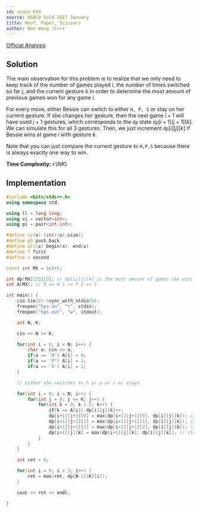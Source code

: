 ```yaml
---
id: usaco-694
source: USACO Gold 2017 January
title: Hoof, Paper, Scissors
author: Neo Wang (C++)
---
```


[Official Analysis](http://www.usaco.org/current/data/sol_hps_gold_jan17.html)

## Solution

The main observation for this problem is to realize that we only need to keep track of the number of games played $i$, the number of times switched so far $j$, and the current gesture $k$ in order to determine the most amount of previous games won for any game $i$.

For every move, either Bessie can switch to either `H, P, S` or stay on her current gesture. If she changes her gesture, then the next game $i+1$ will have used $j+1$ gestures, which corresponds to the $\texttt{dp}$ state $\texttt{dp}[i+1][j+1][k]$. We can simulate this for all 3 gestures. Then, we just increment $\texttt{dp}[i][j][k]$ if Bessie wins at game $i$ with gesture $k$.

Note that you can just compare the current gesture to `H,P,S` because there is always exactly one way to win. 

**Time Complexity:** $\mathcal{O}(NK)$

<LanguageSection>

<CPPSection>

## Implementation

```cpp
#include <bits/stdc++.h>
using namespace std;

using ll = long long;
using vi = vector<int>;
using pi = pair<int,int>;

#define sz(x) (int)(x).size()
#define pb push_back
#define all(x) begin(x), end(x)
#define f first
#define s second

const int MX = 1e5+5;

int dp[MX][25][3]; // dp[i][j][k] is the most amount of games she wins at games i with switches j with current item k
int A[MX]; // 0 == H 1 == P 2 == S

int main() { 
    cin.tie(0)->sync_with_stdio(0); 
    freopen("hps.in", "r", stdin); 
    freopen("hps.out", "w", stdout);

	int N, K;

	cin >> N >> K;

	for(int i = 0; i < N; i++) { 
		char a; cin >> a;
		if(a == 'H') A[i] = 0;
		if(a == 'P') A[i] = 1;
		if(a == 'S') A[i] = 2;
	}

	// either she switches to h or p or s or stays

	for(int i = 0; i < N; i++) {
		for(int j = 0; j <= K; j++) {
			for(int k = 0; k < 3; k++) {
				if(k == A[i]) dp[i][j][k]++;
				dp[i+1][j+1][0] = max(dp[i+1][j+1][0], dp[i][j][k]); // switch to not item
				dp[i+1][j+1][1] = max(dp[i+1][j+1][1], dp[i][j][k]); // switch to not item
				dp[i+1][j+1][2] = max(dp[i+1][j+1][2], dp[i][j][k]); // switch to not item
				dp[i+1][j][k] = max(dp[i+1][j][k], dp[i][j][k]); // stay
			}
		}
	}

	int ret = 0;

	for(int i = 0; i < 3; i++) {
		ret = max(ret, dp[N-1][K][i]);
	}

	cout << ret << endl;

}
```

</CPPSection>

</LanguageSection>
